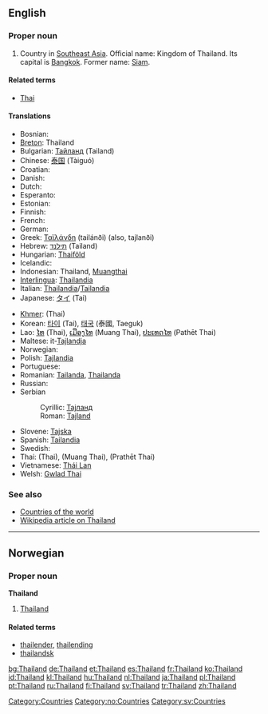==English==

===Proper noun===
{{en-proper noun}}

# Country in [[Southeast Asia]]. Official name: Kingdom of Thailand. Its capital is [[Bangkok]]. Former name: [[Siam]].

====Related terms====
*[[Thai]]

====Translations====
{{top}}
*Bosnian: {{t-|bs|Tajland|m}}
*[[Breton]]: Thailand
*Bulgarian: [[Тайланд]] (Tailand)
*Chinese: [[泰国]] (Tàiguó)
*Croatian: {{t-|hr|Tajland|m}}
* Danish: {{t-|da|Thailand}}
* Dutch: {{t+|nl|Thailand}}
* Esperanto: {{t-|eo|Tajlando|xs=Esperanto}}
* Estonian: {{t-|et|Tai}}
* Finnish: {{t+|fi|Thaimaa}}
* French: {{t+|fr|Thaïlande|f}}
* German: {{t+|de|Thailand|n}}
*Greek: [[Ταϊλάνδη]] (tailánði) (also, tajlanði) {{f}}
*Hebrew: [[תילנד]] (Tailand)
*Hungarian: [[Thaiföld]]
* Icelandic: {{t+|is|Taíland|n}}
*Indonesian: Thailand, [[Muangthai]]
*[[Interlingua]]: [[Thailandia]]
*Italian: [[Thailandia]]/[[Tailandia]] {{f}}
*Japanese: [[タイ]] (Tai)
{{mid}}
*[[Khmer]]: {{KMchar|[[ថៃ]]}} (Thai)
*Korean: [[타이]] (Tai), [[태국]] (泰國, Taeguk)
*Lao: [[ໄທ]] (Thai), [[ເມືອງໄທ]] (Muang Thai), [[ປະເທດໄທ]] (Pathēt Thai)
*Maltese: it-[[Tajlandja]]
* Norwegian: {{t-|no|Thailand}}
*Polish: [[Tajlandia]]
* Portuguese: {{t+|pt|Tailândia}}
*Romanian: [[Tailanda]], [[Thailanda]] {{f}}
* Russian: {{t+|ru|Таиланд|m|tr=Tailánd}}
*Serbian
*:Cyrillic: [[Тајланд#Serbian|Тајланд]] {{m}}
*:Roman: [[Tajland#Serbian|Tajland]] {{m}}
*Slovene: [[Tajska]] {{f}}
*Spanish: [[Tailandia]]
* Swedish: {{t+|sv|Thailand}}
*Thai: {{THchar|[[ไทย]]}} (Thai), {{THchar|[[เมืองไทย]]}} (Muang Thai), {{THchar|[[ประเทศไทย]]}} (Prathēt Thai)
*Vietnamese: [[Thái Lan]]
*Welsh: [[Gwlad Thai]]
{{bottom}}

===See also===
*[[Countries of the world]]
*[[w:Thailand|Wikipedia article on Thailand]]

[[Category:Countries]]

----

==Norwegian==

===Proper noun===
'''Thailand'''

# [[#English|Thailand]]

====Related terms====
*[[thailender]], [[thailending]]
*[[thailandsk]]

[[Category:no:Countries]]
[[Category:sv:Countries]]

[[bg:Thailand]]
[[de:Thailand]]
[[et:Thailand]]
[[es:Thailand]]
[[fr:Thailand]]
[[ko:Thailand]]
[[id:Thailand]]
[[kl:Thailand]]
[[hu:Thailand]]
[[nl:Thailand]]
[[ja:Thailand]]
[[pl:Thailand]]
[[pt:Thailand]]
[[ru:Thailand]]
[[fi:Thailand]]
[[sv:Thailand]]
[[tr:Thailand]]
[[zh:Thailand]]